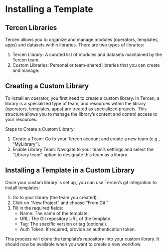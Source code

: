 # Installing a Template

## Tercen Libraries

Tercen allows you to organize and manage modules (operators, templates, apps) and datasets within libraries. There are two types of libraries:

1. Tercen Library: A curated list of modules and datasets maintained by the Tercen team.
2. Custom Libraries: Personal or team-shared libraries that you can create and manage.

## Creating a Custom Library

To install an operator, you first need to create a custom library. In Tercen, a library is a specialized type of team, and resources within the library (operators, templates, apps) are treated as specialized projects. This structure allows you to manage the library's content and control access to your resources.

Steps to Create a Custom Library:

1. Create a Team: Go to your Tercen account and create a new team (e.g., "MyLibrary").
2. Enable Library Team: Navigate to your team's settings and select the "Library team" option to designate this team as a library.

## Installing a Template in a Custom Library

Once your custom library is set up, you can use Tercen's git integration to install templates:

1. Go to your library (the team you created).
2. Click on "New Project" and choose "From Git."
3. Fill in the required fields:
    * Name: The name of the template.
    * URL: The Git repository URL of the template.
    * Tag: The specific version or tag (optional).
    * Auth Token: If required, provide an authentication token.

This process will clone the template's repository into your custom library. It should now be available when you want to create a new workflow.
